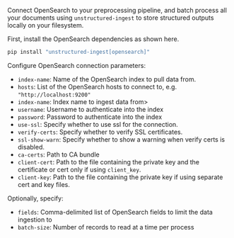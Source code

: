 Connect OpenSearch to your preprocessing pipeline, and batch process all your documents using `unstructured-ingest` to store structured outputs locally on your filesystem.

First, install the OpenSearch dependencies as shown here.

```bash
pip install "unstructured-ingest[opensearch]"
```

Configure OpenSearch connection parameters:
* `index-name`: Name of the OpenSearch index to pull data from.
* `hosts`: List of the OpenSearch hosts to connect to, e.g. `"http://localhost:9200"`
* `index-name`: Index name to ingest data from>
* `username`: Username to authenticate into the index
* `password`: Password to authenticate into the index
* `use-ssl`: Specify whether to use ssl for the connection.
* `verify-certs`: Specify whether to verify SSL certificates.
* `ssl-show-warn`: Specify whether to show a warning when verify certs is disabled.
* `ca-certs`: Path to CA bundle
* `client-cert`: Path to the file containing the private key and the certificate or cert only if using `client_key`.
* `client-key`: Path to the file containing the private key if using separate cert and key files.

Optionally, specify:
* `fields`: Comma-delimited list of OpenSearch fields to limit the data ingestion to
* `batch-size`:  Number of records to read at a time per process

